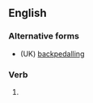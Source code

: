 ==English==

===Alternative forms===
* (UK) [[backpedalling]]

===Verb===
{{head|en|present participle}}

# {{lb|en|US}} {{present participle of|backpedal|lang=en|nocat=1}}